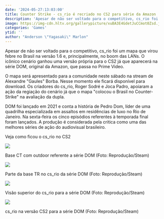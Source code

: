 ```yaml
---
date: '2024-05-27:13:03:00'
title: Counter Strike - cs_rio é recriado no CS2 para série da Amazon
description: 'Apesar de não ser voltado para o competitivo, cs_rio foi um mapa que virou febre no Brasil na versão 1.6 e, principalmente, no boom das LANs. O icônico cenário ganhou uma versão própria para o CS2 já que aparecerá na série DOM, original da Amazon, que passa no Prime Video.'
image: https://img-cdn.hltv.org/gallerypicture/xuBA3E4GdetJuCCmot0Zsd.jpg?ixlib=java-2.1.0&w=1200&s=ec1e789abd0e4351d8bc8269ce3f4ae0
categories: 'Games'
ytid: ''
author: "Anderson \"Yagasaki\" Marlon"
---
```


Apesar de não ser voltado para o competitivo, cs_rio foi um mapa que virou febre no Brasil na versão 1.6 e, principalmente, no boom das LANs. O icônico cenário ganhou uma versão própria para o CS2 já que aparecerá na série DOM, original da Amazon, que passa no Prime Video.

O mapa será apresentado para a comunidade neste sábado na stream de Alexandre "Gaules" Borba. Nesse momento ele ficará disponível para download. Os criadores do cs_rio, Roger Sodré e Joca Padro, apoiaram a ação da regiação do cenário já que o mapa "colocou o Brasil no Counter-Strike" na avaliação da dupla.

DOM foi lançado em 2021 e conta a história de Pedro Dom, líder de uma quadrilha especializada em assaltos em residências de luxo no Rio de Janeiro. Na sexta-feira os cinco episódios referentes à temporada final foram lançados. A produção é considerada pela critica como uma das melhores séries de ação do audiovisual brasileiro.

Veja como ficou o cs_rio no CS2

![](https://img-cdn.hltv.org/gallerypicture/l4L23_sa64HIes5hKhfbCx.jpg?ixlib=java-2.1.0&w=1200&s=dbbed8f32b68bfa6c85e66991d5478c3)

Base CT com outdoor referente a série DOM (Foto: Reprodução/Steam)

![](https://img-cdn.hltv.org/gallerypicture/Xde6CXRMTfR8Qk56t6LsJ7.jpg?ixlib=java-2.1.0&w=1200&s=620d6204b1217d432f27696aba3276e9)

Parte da base TR no cs_rio da série DOM (Foto: Reprodução/Steam)

![](https://img-cdn.hltv.org/gallerypicture/xuBA3E4GdetJuCCmot0Zsd.jpg?ixlib=java-2.1.0&w=1200&s=ec1e789abd0e4351d8bc8269ce3f4ae0)

Visão superior do cs_rio para a série DOM (Foto: Reprodução/Steam)

![](https://img-cdn.hltv.org/gallerypicture/rMmWXXtdJmDQNiTzkOmydM.jpg?ixlib=java-2.1.0&w=1200&s=78560c00b23c518b62c408e95ae602fd)

cs_rio na versão CS2 para a série DOM (Foto: Reprodução/Steam)
